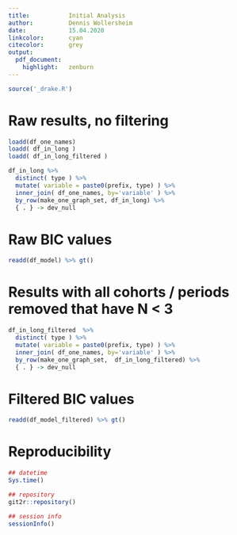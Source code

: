 ```yaml
---
title:           Initial Analysis
author:          Dennis Wollersheim
date:            15.04.2020
linkcolor:       cyan
citecolor:       grey
output:
  pdf_document:
    highlight:   zenburn
---
```


\tableofcontents

```r

source('_drake.R')


```

# Raw results, no filtering

```r

loadd(df_one_names)
loadd( df_in_long )
loadd( df_in_long_filtered )

df_in_long %>%
  distinct( type ) %>%
  mutate( variable = paste0(prefix, type) ) %>%
  inner_join( df_one_names, by='variable' ) %>%
  by_row(make_one_graph_set, df_in_long) %>%
  { . } -> dev_null

```

# Raw BIC values

```r
readd(df_model) %>% gt()
```


# Results with all cohorts / periods removed that have N < 3

```r

df_in_long_filtered  %>%
  distinct( type ) %>%
  mutate( variable = paste0(prefix, type) ) %>%
  inner_join( df_one_names, by='variable' ) %>%
  by_row(make_one_graph_set,  df_in_long_filtered) %>%
  { . } -> dev_null

```

# Filtered BIC values

```r
readd(df_model_filtered) %>% gt()
```

# Reproducibility

```r
## datetime
Sys.time()

## repository
git2r::repository()

## session info
sessionInfo()
```






